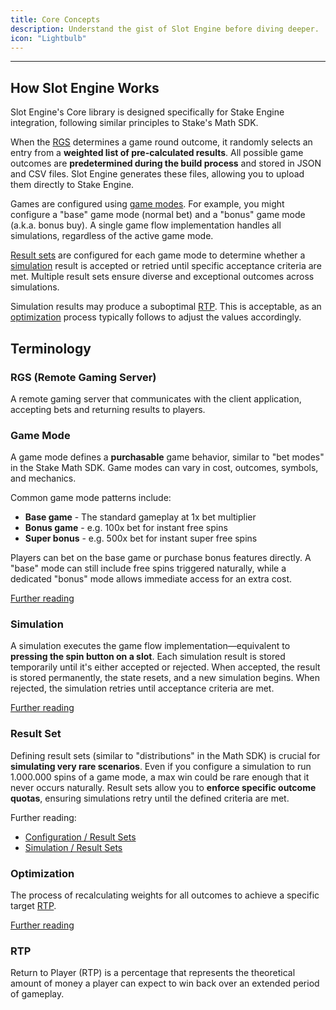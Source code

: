 ```yaml
---
title: Core Concepts
description: Understand the gist of Slot Engine before diving deeper.
icon: "Lightbulb"
---
```


---

## How Slot Engine Works

<Callout title="Built for Stake Engine">
  Slot Engine's Core library is designed specifically for Stake Engine integration,
  following similar principles to Stake's Math SDK.
</Callout>

When the [RGS](#rgs-remote-gaming-server) determines a game round outcome,
it randomly selects an entry from a **weighted list of pre-calculated results**.
All possible game outcomes are **predetermined during the build process**
and stored in JSON and CSV files. Slot Engine generates these files,
allowing you to upload them directly to Stake Engine.

Games are configured using [game modes](#game-mode).
For example, you might configure a "base" game mode (normal bet) and a "bonus" game mode (a.k.a. bonus buy).
A single game flow implementation handles all simulations, regardless of the active game mode.

[Result sets](#result-set) are configured for each game mode to determine
whether a [simulation](#simulation) result is accepted or retried until specific acceptance criteria are met.
Multiple result sets ensure diverse and exceptional outcomes across simulations.

Simulation results may produce a suboptimal [RTP](#rtp). This is acceptable,
as an [optimization](#optimization) process typically follows to adjust the values accordingly.

## Terminology

### RGS (Remote Gaming Server)

A remote gaming server that communicates with the client application, accepting bets and returning results to players.

### Game Mode

A game mode defines a **purchasable** game behavior, similar to "bet modes" in the Stake Math SDK.
Game modes can vary in cost, outcomes, symbols, and mechanics.

Common game mode patterns include:

* **Base game** - The standard gameplay at 1x bet multiplier
* **Bonus game** - e.g. 100x bet for instant free spins
* **Super bonus** - e.g. 500x bet for instant super free spins

Players can bet on the base game or purchase bonus features directly.
A "base" mode can still include free spins triggered naturally, while a dedicated "bonus" mode
allows immediate access for an extra cost.

[Further reading](/docs/core/config/game-modes)

### Simulation

A simulation executes the game flow implementation—equivalent to **pressing the spin button on a slot**.
Each simulation result is stored temporarily until it's either accepted or rejected.
When accepted, the result is stored permanently, the state resets, and a new simulation begins.
When rejected, the simulation retries until acceptance criteria are met.

[Further reading](/docs/core/simulation)

### Result Set

Defining result sets (similar to "distributions" in the Math SDK) is crucial for **simulating very rare scenarios**.
Even if you configure a simulation to run 1.000.000 spins of a game mode, a max win could be rare enough that it never occurs naturally.
Result sets allow you to **enforce specific outcome quotas**, ensuring simulations retry until the defined criteria are met.

Further reading:

* [Configuration / Result Sets](/docs/core/config/game-modes/result-sets)
* [Simulation / Result Sets](/docs/core/simulation)

### Optimization

The process of recalculating weights for all outcomes to achieve a specific target [RTP](#rtp).

[Further reading](/docs/core/optimization)

### RTP

Return to Player (RTP) is a percentage that represents the
theoretical amount of money a player can expect to win back over an extended period of gameplay.
